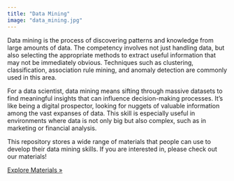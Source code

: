 ```yaml
---
title: "Data Mining"
image: "data_mining.jpg"
---
```

Data mining is the process of discovering patterns and knowledge from large amounts of data. The competency involves not just handling data, but also selecting the appropriate methods to extract useful information that may not be immediately obvious. Techniques such as clustering, classification, association rule mining, and anomaly detection are commonly used in this area.

For a data scientist, data mining means sifting through massive datasets to find meaningful insights that can influence decision-making processes. It's like being a digital prospector, looking for nuggets of valuable information among the vast expanses of data. This skill is especially useful in environments where data is not only big but also complex, such as in marketing or financial analysis.

This repository stores a wide range of materials that people can use to develop their data mining skills. If you are interested in, please check out our materials! 

::: Exlplore
[Explore Materials »](../module.qmd)
:::